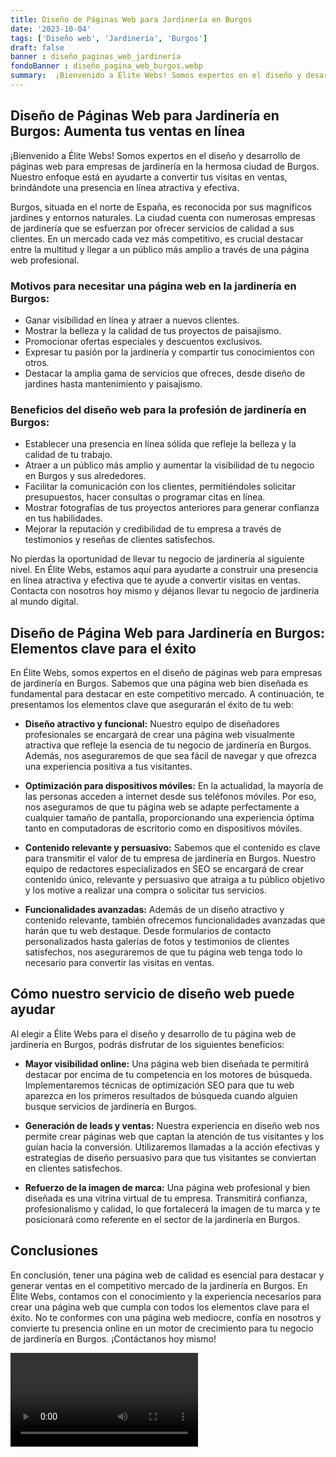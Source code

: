 ```yaml
---
title: Diseño de Páginas Web para Jardinería en Burgos
date: '2023-10-04'
tags: ['Diseño web', 'Jardinería', 'Burgos']
draft: false
banner : diseño_paginas_web_jardinería
fondoBanner : diseño_pagina_web_burgos.webp
summary:  ¡Bienvenido a Élite Webs! Somos expertos en el diseño y desarrollo de páginas web para empresas de jardinería en la hermosa ciudad de Burgos. Nuestro enfoque está en ayudarte a convertir tus visitas en ventas, brindándote una presencia en línea atractiva y efectiva.
---
```


## Diseño de Páginas Web para Jardinería en Burgos: Aumenta tus ventas en línea

 ¡Bienvenido a Élite Webs! Somos expertos en el diseño y desarrollo de páginas web para empresas de jardinería en la hermosa ciudad de Burgos. Nuestro enfoque está en ayudarte a convertir tus visitas en ventas, brindándote una presencia en línea atractiva y efectiva.

Burgos, situada en el norte de España, es reconocida por sus magníficos jardines y entornos naturales. La ciudad cuenta con numerosas empresas de jardinería que se esfuerzan por ofrecer servicios de calidad a sus clientes. En un mercado cada vez más competitivo, es crucial destacar entre la multitud y llegar a un público más amplio a través de una página web profesional.

### Motivos para necesitar una página web en la jardinería en Burgos:

- Ganar visibilidad en línea y atraer a nuevos clientes.
- Mostrar la belleza y la calidad de tus proyectos de paisajismo.
- Promocionar ofertas especiales y descuentos exclusivos.
- Expresar tu pasión por la jardinería y compartir tus conocimientos con otros.
- Destacar la amplia gama de servicios que ofreces, desde diseño de jardines hasta mantenimiento y paisajismo.

### Beneficios del diseño web para la profesión de jardinería en Burgos:

- Establecer una presencia en línea sólida que refleje la belleza y la calidad de tu trabajo.
- Atraer a un público más amplio y aumentar la visibilidad de tu negocio en Burgos y sus alrededores.
- Facilitar la comunicación con los clientes, permitiéndoles solicitar presupuestos, hacer consultas o programar citas en línea.
- Mostrar fotografías de tus proyectos anteriores para generar confianza en tus habilidades.
- Mejorar la reputación y credibilidad de tu empresa a través de testimonios y reseñas de clientes satisfechos.

No pierdas la oportunidad de llevar tu negocio de jardinería al siguiente nivel. En Élite Webs, estamos aquí para ayudarte a construir una presencia en línea atractiva y efectiva que te ayude a convertir visitas en ventas. Contacta con nosotros hoy mismo y déjanos llevar tu negocio de jardinería al mundo digital.

<GifSeo />

<Cta />

## Diseño de Página Web para Jardinería en Burgos: Elementos clave para el éxito

En Élite Webs, somos expertos en el diseño de páginas web para empresas de jardinería en Burgos. Sabemos que una página web bien diseñada es fundamental para destacar en este competitivo mercado. A continuación, te presentamos los elementos clave que asegurarán el éxito de tu web:

- **Diseño atractivo y funcional:** Nuestro equipo de diseñadores profesionales se encargará de crear una página web visualmente atractiva que refleje la esencia de tu negocio de jardinería en Burgos. Además, nos aseguraremos de que sea fácil de navegar y que ofrezca una experiencia positiva a tus visitantes.

- **Optimización para dispositivos móviles:** En la actualidad, la mayoría de las personas acceden a internet desde sus teléfonos móviles. Por eso, nos aseguramos de que tu página web se adapte perfectamente a cualquier tamaño de pantalla, proporcionando una experiencia óptima tanto en computadoras de escritorio como en dispositivos móviles.

- **Contenido relevante y persuasivo:** Sabemos que el contenido es clave para transmitir el valor de tu empresa de jardinería en Burgos. Nuestro equipo de redactores especializados en SEO se encargará de crear contenido único, relevante y persuasivo que atraiga a tu público objetivo y los motive a realizar una compra o solicitar tus servicios.

- **Funcionalidades avanzadas:** Además de un diseño atractivo y contenido relevante, también ofrecemos funcionalidades avanzadas que harán que tu web destaque. Desde formularios de contacto personalizados hasta galerías de fotos y testimonios de clientes satisfechos, nos aseguraremos de que tu página web tenga todo lo necesario para convertir las visitas en ventas.

## Cómo nuestro servicio de diseño web puede ayudar

Al elegir a Élite Webs para el diseño y desarrollo de tu página web de jardinería en Burgos, podrás disfrutar de los siguientes beneficios:

- **Mayor visibilidad online:** Una página web bien diseñada te permitirá destacar por encima de tu competencia en los motores de búsqueda. Implementaremos técnicas de optimización SEO para que tu web aparezca en los primeros resultados de búsqueda cuando alguien busque servicios de jardinería en Burgos.

- **Generación de leads y ventas:** Nuestra experiencia en diseño web nos permite crear páginas web que captan la atención de tus visitantes y los guían hacia la conversión. Utilizaremos llamadas a la acción efectivas y estrategias de diseño persuasivo para que tus visitantes se conviertan en clientes satisfechos.

- **Refuerzo de la imagen de marca:** Una página web profesional y bien diseñada es una vitrina virtual de tu empresa. Transmitirá confianza, profesionalismo y calidad, lo que fortalecerá la imagen de tu marca y te posicionará como referente en el sector de la jardinería en Burgos.

## Conclusiones

En conclusión, tener una página web de calidad es esencial para destacar y generar ventas en el competitivo mercado de la jardinería en Burgos. En Élite Webs, contamos con el conocimiento y la experiencia necesarios para crear una página web que cumpla con todos los elementos clave para el éxito. No te conformes con una página web mediocre, confía en nosotros y convierte tu presencia online en un motor de crecimiento para tu negocio de jardinería en Burgos. ¡Contáctanos hoy mismo!

<Video />

<CtaBot job='Jardinería' city='Burgos'/>

<Gmaps query='Burgos+españa+maps' />